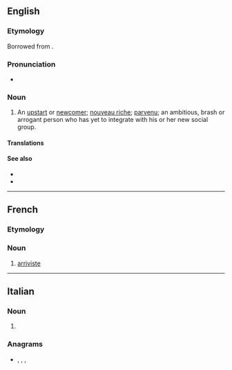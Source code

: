 ==English==

===Etymology===
Borrowed from {{bor|en|fr|arriviste|notext=1}}.

===Pronunciation===
* {{IPA|/ˌæ.ɹɪˈviːst/|lang=en}}

===Noun===
{{en-noun}}

# An [[upstart]] or [[newcomer]]; [[nouveau riche]]; [[parvenu]]; an ambitious, brash or arrogant person who has yet to integrate with his or her new social group.

====Translations====
{{trans-see|upstart}}

====See also====
* {{l|en|social climber}}
* {{l|en|drifter}}

----

==French==

===Etymology===
{{suffix|arriver|iste|lang=fr}}

===Noun===
{{fr-noun|mf}}

# [[#English|arriviste]]

----

==Italian==

===Noun===
{{head|it|noun plural form|g=f}}

# {{plural of|arrivista|lang=it}}

===Anagrams===
* {{l|it|riavresti}}, {{l|it|riservati}}, {{l|it|riversati}}, {{l|it|rivestirà}}